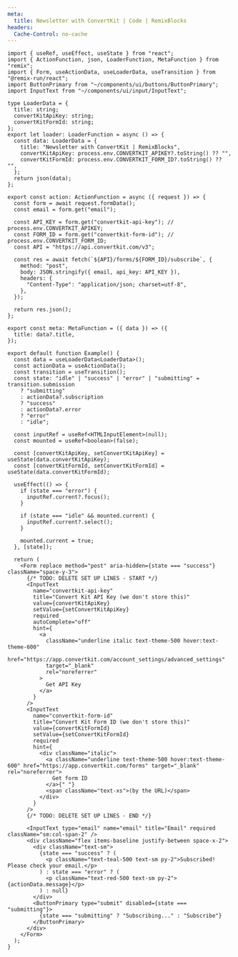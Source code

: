 ```yaml
---
meta:
  title: Newsletter with ConvertKit | Code | RemixBlocks
headers:
  Cache-Control: no-cache
---
```


```tsx
import { useRef, useEffect, useState } from "react";
import { ActionFunction, json, LoaderFunction, MetaFunction } from "remix";
import { Form, useActionData, useLoaderData, useTransition } from "@remix-run/react";
import ButtonPrimary from "~/components/ui/buttons/ButtonPrimary";
import InputText from "~/components/ui/input/InputText";

type LoaderData = {
  title: string;
  convertKitApiKey: string;
  convertKitFormId: string;
};
export let loader: LoaderFunction = async () => {
  const data: LoaderData = {
    title: "Newsletter with ConvertKit | RemixBlocks",
    convertKitApiKey: process.env.CONVERTKIT_APIKEY?.toString() ?? "",
    convertKitFormId: process.env.CONVERTKIT_FORM_ID?.toString() ?? "",
  };
  return json(data);
};

export const action: ActionFunction = async ({ request }) => {
  const form = await request.formData();
  const email = form.get("email");

  const API_KEY = form.get("convertkit-api-key"); // process.env.CONVERTKIT_APIKEY;
  const FORM_ID = form.get("convertkit-form-id"); // process.env.CONVERTKIT_FORM_ID;
  const API = "https://api.convertkit.com/v3";

  const res = await fetch(`${API}/forms/${FORM_ID}/subscribe`, {
    method: "post",
    body: JSON.stringify({ email, api_key: API_KEY }),
    headers: {
      "Content-Type": "application/json; charset=utf-8",
    },
  });

  return res.json();
};

export const meta: MetaFunction = ({ data }) => ({
  title: data?.title,
});

export default function Example() {
  const data = useLoaderData<LoaderData>();
  const actionData = useActionData();
  const transition = useTransition();
  const state: "idle" | "success" | "error" | "submitting" = transition.submission
    ? "submitting"
    : actionData?.subscription
    ? "success"
    : actionData?.error
    ? "error"
    : "idle";

  const inputRef = useRef<HTMLInputElement>(null);
  const mounted = useRef<boolean>(false);

  const [convertKitApiKey, setConvertKitApiKey] = useState(data.convertKitApiKey);
  const [convertKitFormId, setConvertKitFormId] = useState(data.convertKitFormId);

  useEffect(() => {
    if (state === "error") {
      inputRef.current?.focus();
    }

    if (state === "idle" && mounted.current) {
      inputRef.current?.select();
    }

    mounted.current = true;
  }, [state]);

  return (
    <Form replace method="post" aria-hidden={state === "success"} className="space-y-3">
      {/* TODO: DELETE SET UP LINES - START */}
      <InputText
        name="convertkit-api-key"
        title="Convert Kit API Key (we don't store this)"
        value={convertKitApiKey}
        setValue={setConvertKitApiKey}
        required
        autoComplete="off"
        hint={
          <a
            className="underline italic text-theme-500 hover:text-theme-600"
            href="https://app.convertkit.com/account_settings/advanced_settings"
            target="_blank"
            rel="noreferrer"
          >
            Get API Key
          </a>
        }
      />
      <InputText
        name="convertkit-form-id"
        title="Convert Kit Form ID (we don't store this)"
        value={convertKitFormId}
        setValue={setConvertKitFormId}
        required
        hint={
          <div className="italic">
            <a className="underline text-theme-500 hover:text-theme-600" href="https://app.convertkit.com/forms" target="_blank" rel="noreferrer">
              Get form ID
            </a>{" "}
            <span className="text-xs">(by the URL)</span>
          </div>
        }
      />
      {/* TODO: DELETE SET UP LINES - END */}

      <InputText type="email" name="email" title="Email" required className="sm:col-span-2" />
      <div className="flex items-baseline justify-between space-x-2">
        <div className="text-sm">
          {state === "success" ? (
            <p className="text-teal-500 text-sm py-2">Subscribed! Please check your email.</p>
          ) : state === "error" ? (
            <p className="text-red-500 text-sm py-2">{actionData.message}</p>
          ) : null}
        </div>
        <ButtonPrimary type="submit" disabled={state === "submitting"}>
          {state === "submitting" ? "Subscribing..." : "Subscribe"}
        </ButtonPrimary>
      </div>
    </Form>
  );
}
```
